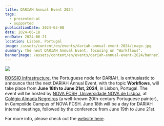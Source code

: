 ```yaml
---
title: DARIAH Annual Event 2024
tags:
  - presented-at
  - supported
publicationDate: 2024-03-08
date: 2024-06-18
endDate: 2024-06-21
location: Lisbon, Portugal
image: /assets/content/en/events/dariah-annual-event-2024/image.jpg
summary: The next DARIAH Annual Event, focusing on "Workflows".
bannerImage: /assets/content/en/events/dariah-annual-event-2024/bannerImage.png
---
```

![](/assets/content/en/events/dariah-annual-event-2024/image.jpeg)

[ROSSIO Infrastructure](https://rossio.pt), the Portuguese node for DARIAH, is enthusiastic to announce that the next DARIAH Annual Event, with the topic **Workflows**, will take place from **June 18th to June 21st, 2024**, in Lisbon, Portugal. The event will be hosted by [NOVA FCSH, Universidade NOVA de Lisboa](https://www.fcsh.unl.pt), at [Colégio Almada Negreiros](https://goo.gl/maps/dneUeiSsY9xs2FV79) (a well-known 20th-century Portuguese painter), in Campolide Campus of NOVA FCSH. June 18th will be a day for DARIAH internal meetings, followed by the conference from June 19th to June 21st.

For more info, please check out the [website here](https://annualevent.dariah.eu/).
